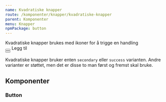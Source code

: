 ```yaml
---
name: Kvadratiske knapper
route: /komponenter/knapper/kvadratiske-knapper
parent: Komponenter
menu: Knapper
npmPackage: button
---
```



<PageHeader>
  Kvadratiske knapper brukes med ikoner for å trigge en handling
</PageHeader>

<Playground>
  <div style={{ display: 'flex', alignItems: 'center' }}>
    <Button variant="secondary" width="square" aria-label="Legg til">
      <AddIcon />
    </Button>
    <Label style={{ marginLeft: '1em' }}>Legg til </Label>
  </div>
  <Button variant="success" width="square" aria-label="Lage som favoritt">
    <CheckIcon />
  </Button>
</Playground>

Kvadratiske knapper bruker enten `secondary` eller `success` varianten. Andre varianter er støttet, men det er disse to man først og fremst skal bruke.

## Komponenter

### Button

<ImportStatement imports="Button" />

<Props of={Button} />
